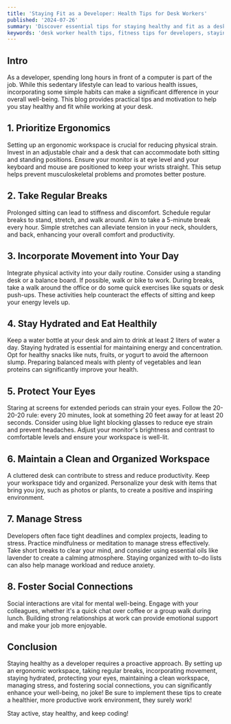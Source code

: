 ```yaml
---
title: 'Staying Fit as a Developer: Health Tips for Desk Workers'
published: '2024-07-26'
summary: 'Discover essential tips for staying healthy and fit as a desk-bound developer. Learn how to set up an ergonomic workspace, incorporate regular breaks and exercise, maintain a nutritious diet, and manage stress effectively to enhance your well-being and productivity'
keywords: 'desk worker health tips, fitness tips for developers, staying fit at a desk job, ergonomic workspace setup, healthy habits for desk workers, office exercises for developers, tips for reducing eye strain, healthy snacks for desk workers, managing stress at work, workplace wellness for developers, hydration tips for office workers, breaks for desk workers, developer health and fitness, office posture tips, preventing back pain for developers'
---
```


## Intro
As a developer, spending long hours in front of a computer is part of the job. While this sedentary lifestyle can lead to various health issues, incorporating some simple habits can make a significant difference in your overall well-being. This blog provides practical tips and motivation to help you stay healthy and fit while working at your desk.

## 1. Prioritize Ergonomics
Setting up an ergonomic workspace is crucial for reducing physical strain. Invest in an adjustable chair and a desk that can accommodate both sitting and standing positions. Ensure your monitor is at eye level and your keyboard and mouse are positioned to keep your wrists straight. This setup helps prevent musculoskeletal problems and promotes better posture.

## 2. Take Regular Breaks
Prolonged sitting can lead to stiffness and discomfort. Schedule regular breaks to stand, stretch, and walk around. Aim to take a 5-minute break every hour. Simple stretches can alleviate tension in your neck, shoulders, and back, enhancing your overall comfort and productivity.

## 3. Incorporate Movement into Your Day
Integrate physical activity into your daily routine. Consider using a standing desk or a balance board. If possible, walk or bike to work. During breaks, take a walk around the office or do some quick exercises like squats or desk push-ups. These activities help counteract the effects of sitting and keep your energy levels up.

## 4. Stay Hydrated and Eat Healthily
Keep a water bottle at your desk and aim to drink at least 2 liters of water a day. Staying hydrated is essential for maintaining energy and concentration. Opt for healthy snacks like nuts, fruits, or yogurt to avoid the afternoon slump. Preparing balanced meals with plenty of vegetables and lean proteins can significantly improve your health.

## 5. Protect Your Eyes
Staring at screens for extended periods can strain your eyes. Follow the 20-20-20 rule: every 20 minutes, look at something 20 feet away for at least 20 seconds. Consider using blue light blocking glasses to reduce eye strain and prevent headaches. Adjust your monitor's brightness and contrast to comfortable levels and ensure your workspace is well-lit.

## 6. Maintain a Clean and Organized Workspace
A cluttered desk can contribute to stress and reduce productivity. Keep your workspace tidy and organized. Personalize your desk with items that bring you joy, such as photos or plants, to create a positive and inspiring environment.

## 7. Manage Stress
Developers often face tight deadlines and complex projects, leading to stress. Practice mindfulness or meditation to manage stress effectively. Take short breaks to clear your mind, and consider using essential oils like lavender to create a calming atmosphere. Staying organized with to-do lists can also help manage workload and reduce anxiety.

## 8. Foster Social Connections
Social interactions are vital for mental well-being. Engage with your colleagues, whether it's a quick chat over coffee or a group walk during lunch. Building strong relationships at work can provide emotional support and make your job more enjoyable.

## Conclusion
Staying healthy as a developer requires a proactive approach. By setting up an ergonomic workspace, taking regular breaks, incorporating movement, staying hydrated, protecting your eyes, maintaining a clean workspace, managing stress, and fostering social connections, you can significantly enhance your well-being, no joke! Be sure to implement these tips to create a healthier, more productive work environment, they surely work!

Stay active, stay healthy, and keep coding!
